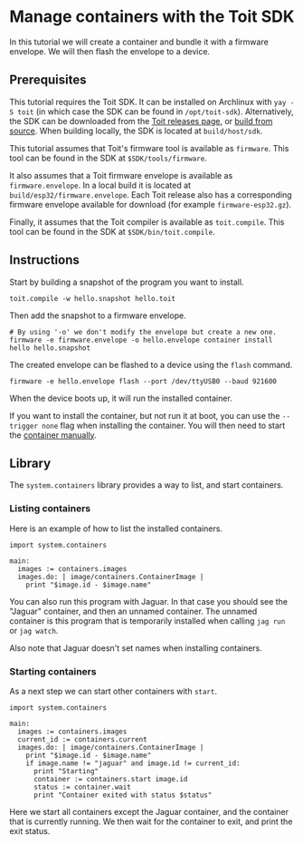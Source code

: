 # Manage containers with the Toit SDK
In this tutorial we will create a container and bundle it
with a firmware envelope. We will then flash the envelope to a device.

## Prerequisites
This tutorial requires the Toit SDK. It can be installed on
Archlinux with `yay -S toit` (in which case the SDK can be found in
`/opt/toit-sdk`). Alternatively, the SDK can be downloaded from the
[Toit releases page](https://github.com/toitlang/toit/releases), or
[build from source](https://github.com/toitlang/toit). When building
locally, the SDK is located at `build/host/sdk`.

This tutorial assumes that Toit's firmware tool is
available as `firmware`. This tool can be found in the SDK
at `$SDK/tools/firmware`.

It also assumes that a Toit firmware envelope is available as
`firmware.envelope`. In a local build it is located at
`build/esp32/firmware.envelope`. Each Toit release also has
a corresponding firmware envelope available for download
(for example `firmware-esp32.gz`).

Finally, it assumes that the Toit compiler is available as `toit.compile`.
This tool can be found in the SDK at `$SDK/bin/toit.compile`.

## Instructions
Start by building a snapshot of the program you want to install.

``` shell
toit.compile -w hello.snapshot hello.toit
```

Then add the snapshot to a firmware envelope.
``` shell
# By using '-o' we don't modify the envelope but create a new one.
firmware -e firmware.envelope -o hello.envelope container install hello hello.snapshot
```

The created envelope can be flashed to a device using the `flash` command.
``` shell
firmware -e hello.envelope flash --port /dev/ttyUSB0 --baud 921600
```

When the device boots up, it will run the installed container.

If you want to install the container, but not run it at boot, you can use the
`--trigger none` flag when installing the container. You will then need
to start the [container manually](#starting-containers).


## Library
The `system.containers` library provides a way to list, and start
containers.

### Listing containers
Here is an example of how to list the installed containers.

``` toit
import system.containers

main:
  images := containers.images
  images.do: | image/containers.ContainerImage |
    print "$image.id - $image.name"
```

<Note>

You can also run this program with Jaguar. In that case you should
see the "Jaguar" container, and then an unnamed container. The
unnamed container is this program that is temporarily installed
when calling `jag run` or `jag watch`.

Also note that Jaguar doesn't set names when installing containers.

</Note>

### Starting containers
As a next step we can start other containers with `start`.

``` toit
import system.containers

main:
  images := containers.images
  current_id := containers.current
  images.do: | image/containers.ContainerImage |
    print "$image.id - $image.name"
    if image.name != "jaguar" and image.id != current_id:
      print "Starting"
      container := containers.start image.id
      status := container.wait
      print "Container exited with status $status"
```

Here we start all containers except the Jaguar container, and the
container that is currently running. We then wait for the container
to exit, and print the exit status.
